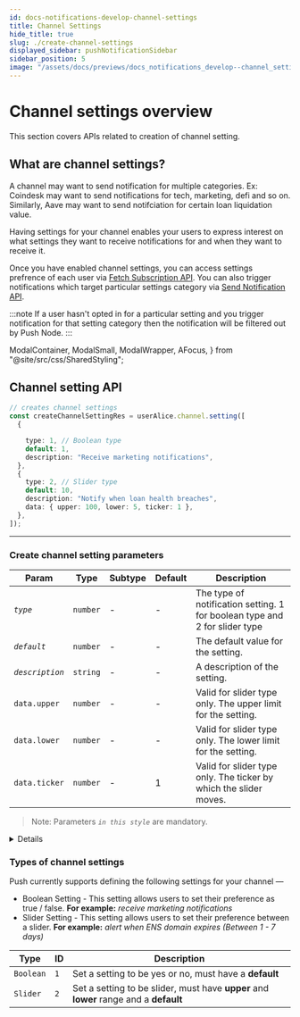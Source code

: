 ```yaml
---
id: docs-notifications-develop-channel-settings
title: Channel Settings
hide_title: true
slug: ./create-channel-settings
displayed_sidebar: pushNotificationSidebar
sidebar_position: 5
image: "/assets/docs/previews/docs_notifications_develop--channel_settings.png"
---
```


# Channel settings overview

This section covers APIs related to creation of channel setting.

<head>
  <title>Channel Settings | Push Notifications | Push Documentation</title>
</head>

## What are channel settings?

A channel may want to send notification for multiple categories. Ex: Coindesk may want to send notifications for tech, marketing, defi and so on. Similarly, Aave may want to send notifciation for certain loan liquidation value.

Having settings for your channel enables your users to express interest on what settings they want to receive notifications for and when they want to receive it.

Once you have enabled channel settings, you can access settings prefrence of each user via [Fetch Subscription API](/docs/notifications/build/fetch-subscriptions/ "Fetch subscription API for channel settings"). You can also trigger notifications which target particular settings category via [Send Notification API](/docs/notifications/build/send-notification/ "Send notification API for sending notification meant for vertain category").

:::note
If a user hasn't opted in for a particular setting and you trigger notification for that setting category then the notification will be filtered out by Push Node.
:::

  ModalContainer,
  ModalSmall,
  ModalWrapper,
  AFocus,
} from "@site/src/css/SharedStyling";

## Channel setting API

<Tabs className="codetabs" groupId="code-examples">
  <TabItem value="js" attributes={{className: "codetab js"}} default>

```typescript
// creates channel settings
const createChannelSettingRes = userAlice.channel.setting([
  { 

    type: 1, // Boolean type
    default: 1,
    description: "Receive marketing notifications",
  },
  {
    type: 2, // Slider type
    default: 10,
    description: "Notify when loan health breaches",
    data: { upper: 100, lower: 5, ticker: 1 },
  },
]);
```

  </TabItem>
</Tabs>

---

### Create channel setting parameters

| Param           | Type     | Subtype | Default | Description                                                                |
| --------------- | -------- | ------- | ------- | -------------------------------------------------------------------------- |
| _`type`_        | `number` | -       | -       | The type of notification setting. 1 for boolean type and 2 for slider type |
| _`default`_     | `number` | -       | -       | The default value for the setting.                                         |
| _`description`_ | `string` | -       | -       | A description of the setting.                                              |
| `data.upper`    | `number` | -       | -       | Valid for slider type only. The upper limit for the setting.               |
| `data.lower`    | `number` | -       | -       | Valid for slider type only. The lower limit for the setting.               |
| `data.ticker`   | `number` | -       | 1       | Valid for slider type only. The ticker by which the slider moves.          |

> Note: Parameters _`in this style`_ are mandatory.

<Details summary="Expected response">

```typescript
{
  transactionHash: "0xf5056d382f209b5a7bcbf08d69c80dd13079467ba38413da8ca065a45f901a32";
}
```

</Details>

### Types of channel settings

Push currently supports defining the following settings for your channel —

- Boolean Setting - This setting allows users to set their preference as true / false. **For example:** _receive marketing notifications_
- Slider Setting - This setting allows users to set their preference between a slider. **For example:** _alert when ENS domain expires (Between 1 - 7 days)_

| Type      | ID  | Description                                                                           |
| --------- | --- | ------------------------------------------------------------------------------------- |
| `Boolean` | `1` | Set a setting to be yes or no, must have a **default**                                |
| `Slider`  | `2` | Set a setting to be slider, must have **upper** and **lower** range and a **default** |
